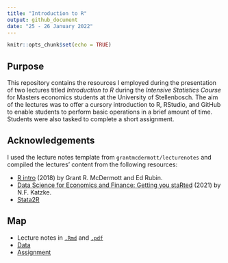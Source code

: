 ```yaml
---
title: "Introduction to R"
output: github_document
date: "25 - 26 January 2022"
---
```


```r
knitr::opts_chunk$set(echo = TRUE)
```

## Purpose

This repository contains the resources I employed during the presentation of two lectures titled _Introduction to R_ during the _Intensive Statistics Course_ for Masters economics students at the University of Stellenbosch. The aim of the lectures was to offer a cursory introduction to R, RStudio, and GitHub to enable students to perform basic operations in a brief amount of time. Students were also tasked to complete a short assignment.

## Acknowledgements

I used the lecture notes template from `grantmcdermott/lecturenotes` and compiled the lectures' content from the following resources:

* [R intro](https://raw.githack.com/grantmcdermott/R-intro/master/rIntro.html) (2018) by Grant R. McDermott and Ed Rubin.
* [Data Science for Economics and Finance: Getting you staRted](https://datsci.nfkatzke.com/posts/2019-07-24-practical-1-getting-you-started/) (2021) by N.F. Katzke.
* [Stata2R](https://stata2r.github.io/)

## Map

* Lecture notes in [`.Rmd`](https://github.com/WihanZA/Intro_to_R/blob/master/Lecture_notes/Lecture_notes.Rmd) and [`.pdf`](https://github.com/WihanZA/Intro_to_R/blob/master/Lecture_notes/Lecture_notes.pdf)
* [Data](https://github.com/WihanZA/Intro_to_R/tree/master/Lecture_notes/data)
* [Assignment](https://github.com/WihanZA/R_Assignment_Memo_2022)